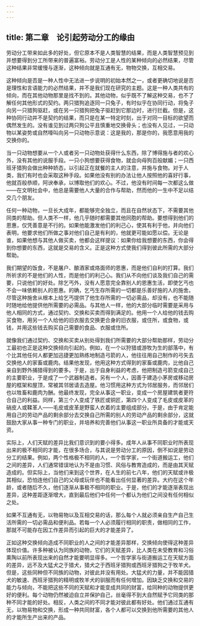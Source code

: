 ```yaml
---
---
---
```

title: 第二章　论引起劳动分工的缘由
---

劳动分工带来如此多的好处，但它原本不是人类智慧的结果，而是人类智慧预见到并想要得到分工所带来的普遍富裕。劳动分工是人性的某种倾向的必然结果，尽管这种结果非常缓慢与逐渐，这种倾向就是互通有无，物物交换，互相交易。

这种倾向是否是一种人性中无法进一步说明的初始本然之一，或者更确切地说是否是理性和言语能力的必然结果，并不是我们现在研究的主题。这是一种人类共有的倾向，而在其他动物那里是找不到的。其他动物，似乎既不了解这种交易，也不了解任何其他形式的契约。两只猎狗追逐同一只兔子，有时似乎在协同行动，将兔子向另一只猎狗驱赶，或在另一只猎狗把兔子驱赶到它那边时，进行拦截。但是，这种协同行动并不是契约的结果，而只是在某一特定时刻，出于对同一目标的欲望而偶然发生的。没有谁见到过两只狗公平且慎重地交换骨头；也没有人见过，一只动物以某姿势或自然嚎叫向另一只动物示意说：这是我的，那是你的，我愿意用我的交换你的。

当一只动物想要从一个人或者另一只动物处获得什么东西，除了博得施与者的欢心外，没有其他的说服手段。一只小狗想要获得食物，就会向母狗百般献媚；一只西班牙猎狗会做出种种娇态，以引起正在就餐的主人的注意，并施与食物。对于人类，我们有时也会采取这种手段。如果他没有别的办法让他人按照他的喜好行事，他就百般恭顺，阿谀奉承，以博取他们的欢心。不过，他没有时间每一次都这么做——在文明社会中，他总是需要他人大量的合作与帮助，然而他的一生中不足以结交几个朋友。

任何一种动物，一旦长大成年，都能够完全独立，而且在自然状态下，不需要其他同类的帮助。但人类不一样，他几乎随时都需要其他同胞的帮助。要想得到他们的恩惠，仅凭善意是不行的。如果他能激发他们的利己心，使其有利于他，并向他们表明，他要求他们所做之事对他们自己是有利的，他就更可能如愿以偿。无论是谁，如果他想与其他人做买卖，他都会这样提议：如果你给我想要的东西，你会得到你想要的东西，这就是交易的含义。正是这种方式使我们得到彼此所需的大部分帮助。

我们期望的饭食，不是屠户、酿酒家或烙面师的恩惠，而是他们自利的打算。我们所祈求的不是他们的人性，而是他们的利己心。我们从不向他们谈及我们自己的需要，只说他们的好处。除乞丐外，没有人愿意完全靠别人的恩惠生活，即使乞丐也不会一味依赖别人的恩惠。的确，乞丐生存所需的一切都是乐善好施的人的施舍。尽管这种施舍从根本上给乞丐提供了他生存所需的一切必需品，却没有，也不能随时随地给他提供他所需要的必需品。与其他人一样，他的大部分临时需要是采用与他人相同的方式，通过契约、交换和买卖而得到满足的。他用一个人给他的钱去购买食物，用另一个人给他的旧衣服去交换更合身的旧衣服，或住所，或食物，或钱，并用这些钱去购买自己需要的食品、衣服或住所。

就像我们通过契约、交换和买卖从别处得到我们所需要的大部分帮助那样，劳动分工最初也正是这种交换倾向引起的。例如，在一个以狩猎或游牧为生的部落中，有个比其他任何人都更加迅捷更加熟练地制造弓箭的人，他往往用自己制作的弓矢去交换他人的家畜或鹿肉。结果他发现，他用这种方式得到的家畜或鹿肉，比他自己亲自到野外捕猎得到的要多。于是，出于自身利益的考虑，他把制造弓箭变成自己的主要职业，于是成了一个武器制造者。另有一个人，因善于建造小茅房或移动房屋的框架和屋顶，常被其邻居请去造屋。他习惯用这种方式为邻居服务，而邻居们也以牲畜和鹿肉为酬。他最终发现，完全从事这一职业，变成一个房屋建筑者更符合自己的利益。同样，第三个人变成了铁匠或铜匠，第四个人变成了毛皮或皮革的硝皮人或鞣革人——毛皮或皮革是野蛮人衣着的主要组成部分。于是，由于肯定能用自己的劳动产品的剩余部分去交换自己所需的别人的劳动产品的剩余部分，这就鼓励大家从事一种专门的职业，并培养和完善他们从事这一职业所具备的才能或天资。

实际上，人们天赋的差异比我们意识到的要小得多。成年人从事不同职业时所表现出来的极不相同的才能，在很多场合，与其说是劳动分工的原因，倒不如说是劳动分工的结果。例如，两个性格极不相同的人，一个哲学家，一个街道搬运工，他们之间的差异，人们通常错误地认为不是由习惯、风俗与教育造成的，而是由其天赋造成的。但实际上，当他们来到这个世界，在人生的前七八年，他们的天赋或许极其相似，恐怕连他们自己的父母或玩伴也不能看出任何显著的差异。大约在这个年龄，或者随后不久，他们逐渐从事极不相同的职业。于是，他们的才能逐渐表现出差异，这种差距逐渐增大，直到最后他们中任何一个都认为他们之间没有任何相似之处。

如果不互通有无，以物易物以及互相交易的话，那么每个人就必须亲自生产自己生活所需的一切必需品和便利品。若每一个人必须履行相同的职责，做相同的工作，那就不可能存在因工作差异而引起的巨大的才能差异了。

正如这种交换倾向造成不同职业的人之间的才能差异那样，交换倾向使得这种差异体现价值。许多种被认为同族的动物，它们的天赋差异，比人类在未受教育和习俗熏陶以前所表现出来的自然才能要明显得多。一个哲学家与街道搬运工在天赋方面的差异，远不及大猛犬之于猎犬，猎犬之于西班牙猎狗或西班牙猎狗之于牧羊犬。但是，这些同种但不同族的动物，对彼此并没有用处。大猛犬的力量，并不能因猎犬的敏速、西班牙猎狗的精明或牧羊犬的驯服而有任何增加。因缺乏交换和交易的能力与倾向，不能把这些不同的天赋和才能变成共同的财富，给同种的动物提供更好的便利。每个动物仍然被迫自立并保护自己，丝毫得不到大自然赋予它同类的那种不同才能的好处。相反，人类之间的不同才能对彼此都有好处。他们通过互通有无，以物易物和交换，形成一种共同财富，各个人都可以交换到他所需要的其他人的才能所生产出来的产品。